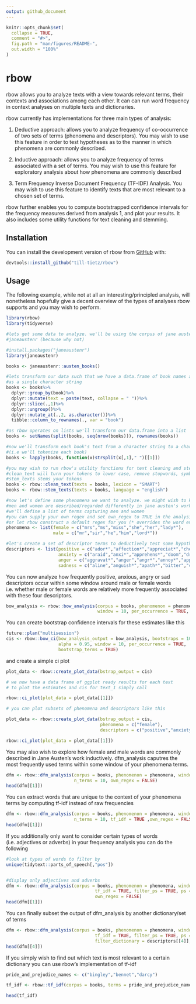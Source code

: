 ```yaml
---
output: github_document
---
```


<!-- README.md is generated from README.Rmd. Please edit that file -->

```r
knitr::opts_chunk$set(
  collapse = TRUE,
  comment = "#>",
  fig.path = "man/figures/README-",
  out.width = "100%"
)
```

# rbow

<!-- badges: start -->
<!-- badges: end -->

rbow allows you to analyze texts with a view towards relevant terms, their contexts and           associations among each other. It can can run word frequency in context analyses on multiple       texts and dictionaries. 

rbow currently has implementations for three main types of analysis: 

1. Deductive approach: allows you to analyze frequency of co-occurrence of two sets of terms 
(phenomena and descriptors). You may wish to use this feature in order to test hypotheses as to the manner in which phenomena are commonly described. 

2. Inductive approach: allows you to analyze frequency of terms associated with a set of          terms. You may wish to use this feature for exploratory analysis about how phenomena are           commonly described 

3. Term Frequency Inverse Document Frequency (TF-IDF) Analysis. You may wish to use this        feature to identify texts that are most relevant to a chosen set of terms. 

rbow further enables you to compute bootstrapped confidence intervals for the frequency measures    derived from analysis 1, and plot your results. 
It also includes some utility functions for text cleaning and stemming. 

## Installation

You can install the development version of rbow from [GitHub](https://github.com/) with:

```r
devtools::install_github("till-tietz/rbow")
```
## Usage

The following example, while not at all an interesting/principled analysis, will nonetheless hopefully give a decent overview of the types of analyses rbow supports and you may wish to perform.

```r
library(rbow)
library(tidyverse)

#lets get some data to analyze. we'll be using the corpus of jane austen novels from 
#janeaustenr (because why not)

#install.packages("janeaustenr")
library(janeaustenr)

books <- janeaustenr::austen_books()

#lets transform our data such that we have a data.frame of book names and each book's text 
#as a single character string 
books <- books%>%
  dplyr::group_by(book)%>%
  dplyr::mutate(text = paste(text, collapse = " "))%>%
  dplyr::slice(.,1)%>%
  dplyr::ungroup()%>%
  dplyr::mutate_at(.,2, as.character())%>%
  tibble::column_to_rownames(., var = "book")

#as rbow operates on lists we'll transform our data.frame into a list 
books <- setNames(split(books, seq(nrow(books))), rownames(books))

#now we'll transform each book's text from a character string to a character vector
#(i.e we'll tokenize each book)
books <- lapply(books, function(x)strsplit(x[,1]," ")[[1]])

#you may wish to run rbow's utility functions for text cleaning and stemming at this point
#clean_text will turn your tokens to lower case, remove stopwords, symbols, numbers etc. 
#stem_texts stems your tokens
books <- rbow::clean_text(texts = books, lexicon = "SMART")
books <- rbow::stem_texts(texts = books, language = "english")

#now let's define some phenomena we want to analyze. we might wish to know whether 
#men and women are described/regarded differently in jane austen's work.
#we'll define a list of terms capturing men and women
#you can supply your own regex and set own_regex to TRUE in the analysis functions
#or let rbow construct a default regex for you (* overrides the word end boundary)
phenomena <- list(female = c("mrs","ms","miss","she","her","lady*"),
                  male = c("mr","sir","he","him","lord*"))

#let's create a set of descriptor terms to deductively test some hypothesis about how descriptions of men and women differ in jane austen's work 
descriptors <- list(positive = c("ador*","affection*","appreciat*","cheer*","content*","deligh*","ecsta*","enjoy*","fondness","glad","happy","hope","joy","love","loves","lovin"),
                    anxiety = c("araid","anxi*","apprehens*","doom","dread*","fear*","fright","nervous","panic","paranoi*","petrif*","phobi*","scare*","scary","terrifi*","terrify*"),
                    anger = c("aggravat*","anger","angr*","annoy*","appall*","contempt","despis*","frustrat","fury","furious","hate*","mad","resent"),
                    sadness = c("aline","anguish*","apath*","bitter","crushed","depress*","despair","disappoint*","grief","griev*","heartbreak*","helpless","hopeless","loss","sad","melanchol*","sorrow"))
```

You can now analyze how frequently positive, anxious, angry or sad descriptors occur within some window around male or female words i.e. whether male or female words are relatively more frequently associated with these four descriptors.

```r
bow_analysis <- rbow::bow_analysis(corpus = books, phenomenon = phenomena, descriptors = descriptors,
                                   window = 10, per_occurrence = TRUE, own_regex = FALSE)

```

You can create bootstrap confidence intervals for these estimates like this

```r
future::plan("multisession")
cis <- rbow::bow_ci(bow_analysis_output = bow_analysis, bootstraps = 1000,
                    alpha = 0.95, window = 10, per_occurrence = TRUE, 
                    bootstrap_terms = TRUE)
```

and create a simple ci plot 

```r
plot_data <- rbow::create_plot_data(bstrap_output = cis)

# we now have a data frame of ggplot ready results for each text
# to plot the estimates and cis for text_1 simply call 

rbow::ci_plot(plot_data = plot_data[[1]])

# you can plot subsets of phenomena and descriptors like this 

plot_data <- rbow::create_plot_data(bstrap_output = cis,
                                    phenomena = c("female"),
                                    descriptors = c("positive","anxiety"))

rbow::ci_plot(plot_data = plot_data[[1]])

```

You may also wish to explore how female and male words are commonly described in Jane Austen's work
inductively. dfm_analysis caputres the most frequently used terms within some window of your 
phenomena terms. 

```r
dfm <- rbow::dfm_analysis(corpus = books, phenomenon = phenomena, window = 10,
                          n_terms = 10, own_regex = FALSE)
head(dfm[[1]])

```
You can extract words that are unique to the context of your phenomena terms by computing tf-idf instead of raw frequencies
```r
dfm <- rbow::dfm_analysis(corpus = books, phenomenon = phenomena, window = 10,
                          n_terms = 10, tf_idf = TRUE ,own_regex = FALSE)
head(dfm[[1]])
````

If you additionally only want to consider certain types of words (i.e. adjectives or adverbs) in your frequency analysis you can do the following

```r
#look at types of words to filter by 
unique(tidytext::parts_of_speech[,"pos"])


#display only adjectives and adverbs
dfm <- rbow::dfm_analysis(corpus = books, phenomenon = phenomena, window = 10, n_terms = 10,
                                  tf_idf = TRUE, filter_ps = TRUE, ps = c("Adjective","Adverb"),
                                  own_regex = FALSE)
head(dfm[[1]])


```
You can finally subset the output of dfm_analysis by another dictionary/set of terms 

```r
dfm <- rbow::dfm_analysis(corpus = books, phenomenon = phenomena, window = 10, n_terms = 10,
                                  tf_idf = TRUE, filter_ps = TRUE, ps = c("Adjective","Adverb"),
                                  filter_dictionary = descriptors[[4]], own_regex = FALSE)
head(dfm[[4]])

```
If you simply wish to find out which text is most relevant to a certain dictionary you can use rbow's implementation of tf-idf 

```r
pride_and_prejudice_names <- c("bingley","bennet","darcy")

tf_idf <- rbow::tf_idf(corpus = books, terms = pride_and_prejudice_names)

head(tf_idf)

```
